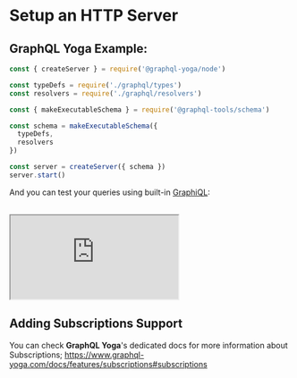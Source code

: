 # Setup an HTTP Server

## GraphQL Yoga Example:

```js
const { createServer } = require('@graphql-yoga/node')

const typeDefs = require('./graphql/types')
const resolvers = require('./graphql/resolvers')

const { makeExecutableSchema } = require('@graphql-tools/schema')

const schema = makeExecutableSchema({
  typeDefs,
  resolvers
})

const server = createServer({ schema })
server.start()
```

And you can test your queries using built-in [GraphiQL](https://github.com/graphql/graphiql/tree/master/packages/graphiql):

<br />

<iframe
  src="https://codesandbox.io/s/github/dotansimha/graphql-yoga/tree/master/examples/hello-world"
  style={{ width: '100%', height: '500px', border: 0, borderRadius: '4px', overflow: 'hidden' }}
  title="yoga-hello-world"
  allow="accelerometer; ambient-light-sensor; camera; encrypted-media; geolocation; gyroscope; hid; microphone; midi; payment; usb; vr"
  sandbox="allow-forms allow-modals allow-popups allow-presentation allow-same-origin allow-scripts"
></iframe>

## Adding Subscriptions Support

You can check **GraphQL Yoga**'s dedicated docs for more information about Subscriptions;
https://www.graphql-yoga.com/docs/features/subscriptions#subscriptions
